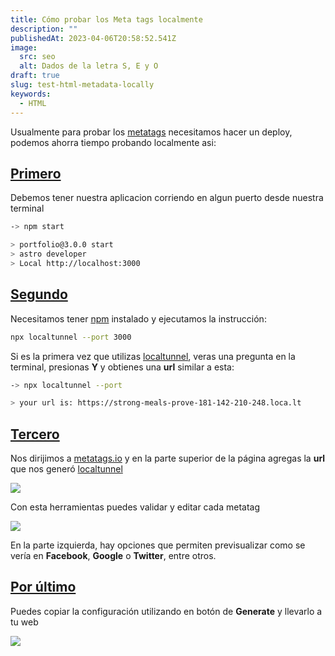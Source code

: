 ```yaml
---
title: Cómo probar los Meta tags localmente
description: ""
publishedAt: 2023-04-06T20:58:52.541Z
image:
  src: seo
  alt: Dados de la letra S, E y O
draft: true
slug: test-html-metadata-locally
keywords:
  - HTML
---
```



<Picture src={frontmatter.image.src} alt={frontmatter.image.alt} />

Usualmente para probar los [metatags](https://developer.mozilla.org/en-US/docs/Web/HTML/Element/meta) necesitamos hacer un deploy, podemos ahorra tiempo probando localmente asi:

## [Primero](#first)

Debemos tener nuestra aplicacion corriendo en algun puerto desde nuestra terminal

```bash
-> npm start

> portfolio@3.0.0 start
> astro developer
> Local http://localhost:3000
```

## [Segundo](#second)

Necesitamos tener [npm](https://nodejs.org/en/download) instalado y ejecutamos la instrucción:

```bash
npx localtunnel --port 3000
```
Si es la primera vez que utilizas [localtunnel](https://theboroer.github.io/localtunnel-www/), veras una pregunta en la terminal, presionas **Y** y obtienes una **url** similar a esta:

```bash
-> npx localtunnel --port

> your url is: https://strong-meals-prove-181-142-210-248.loca.lt
```

## [Tercero](#third)

Nos dirijimos a [metatags.io](https://metatags.io/) y en la parte superior de la página agregas la **url** que nos generó [localtunnel](https://theboroer.github.io/localtunnel-www/)

![](/assets/test-metatags/metatag-search-bar.png)

Con esta herramientas puedes validar y editar cada metatag

![](/assets/test-metatags/metatags-preview.png)

En la parte izquierda, hay opciones que permiten previsualizar como se vería en **Facebook**, **Google** o **Twitter**, entre otros.

## [Por último](#last)
Puedes copiar la configuración utilizando en botón de **Generate** y llevarlo a tu web

![](/assets/test-metatags/metatags-generated.png)
